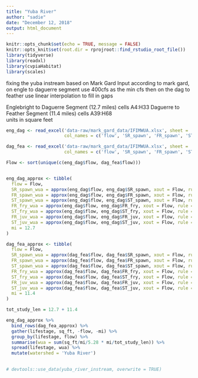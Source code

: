 ```yaml
---
title: "Yuba River"
author: "sadie"
date: "December 12, 2018"
output: html_document
---
```


```r
knitr::opts_chunk$set(echo = TRUE, message = FALSE)
knitr::opts_knit$set(root.dir = rprojroot::find_rstudio_root_file())
library(tidyverse)
library(readxl)
library(cvpiaHabitat)
library(scales)
```


fixing the yuba instream based on Mark Gard Input
according to mark gard, on engle to daguerre segment use 400cfs as the min cfs
then on the dag to feather use linear interpolation to fill in gaps

Englebright to Daguerre Segment (12.7 miles) cells A4:H33
Daguerre to Feather Segment (11.4 miles) cells A39:H68  
units in square feet

```r

eng_dag <- read_excel('data-raw/mark_gard_data/IFIMWUA.xlsx', sheet = 'Yuba', range = 'A4:H33',
                      col_names = c('flow', 'SR_spawn', 'FR_spawn', 'ST_spawn', 'FR_fry', 'ST_fry', 'FR_juv', 'ST_juv'))

dag_fea <- read_excel('data-raw/mark_gard_data/IFIMWUA.xlsx', sheet = 'Yuba', range = 'A39:H68',
                      col_names = c('flow', 'SR_spawn', 'FR_spawn', 'ST_spawn', 'FR_fry', 'ST_fry', 'FR_juv', 'ST_juv'))

Flow <- sort(unique(c(eng_dag$flow, dag_fea$flow)))


eng_dag_approx <- tibble(
  flow = Flow,
  SR_spawn_wua = approx(eng_dag$flow, eng_dag$SR_spawn, xout = Flow, rule = 2)$y,
  FR_spawn_wua = approx(eng_dag$flow, eng_dag$FR_spawn, xout = Flow, rule = 2)$y,
  ST_spawn_wua = approx(eng_dag$flow, eng_dag$ST_spawn, xout = Flow, rule = 2)$y,
  FR_fry_wua = approx(eng_dag$flow, eng_dag$FR_fry, xout = Flow, rule = 2)$y,
  ST_fry_wua = approx(eng_dag$flow, eng_dag$ST_fry, xout = Flow, rule = 2)$y,
  FR_juv_wua = approx(eng_dag$flow, eng_dag$FR_juv, xout = Flow, rule = 2)$y,
  ST_juv_wua = approx(eng_dag$flow, eng_dag$ST_juv, xout = Flow, rule = 2)$y,
  mi = 12.7
)

dag_fea_approx <- tibble(
  flow = Flow,
  SR_spawn_wua = approx(dag_fea$flow, dag_fea$SR_spawn, xout = Flow, rule = 2)$y,
  FR_spawn_wua = approx(dag_fea$flow, dag_fea$FR_spawn, xout = Flow, rule = 2)$y,
  ST_spawn_wua = approx(dag_fea$flow, dag_fea$ST_spawn, xout = Flow, rule = 2)$y,
  FR_fry_wua = approx(dag_fea$flow, dag_fea$FR_fry, xout = Flow, rule = 2)$y,
  ST_fry_wua = approx(dag_fea$flow, dag_fea$ST_fry, xout = Flow, rule = 2)$y,
  FR_juv_wua = approx(dag_fea$flow, dag_fea$FR_juv, xout = Flow, rule = 2)$y,
  ST_juv_wua = approx(dag_fea$flow, dag_fea$ST_juv, xout = Flow, rule = 2)$y,
  mi = 11.4
)

tot_study_len = 12.7 + 11.4

eng_dag_approx %>% 
  bind_rows(dag_fea_approx) %>% 
  gather(lifestage, sq_ft, -flow, -mi) %>% 
  group_by(lifestage, flow) %>% 
  summarise(wua = sum(sq_ft/mi/5.28 * mi/tot_study_len)) %>% 
  spread(lifestage, wua) %>% 
  mutate(watershed = 'Yuba River') 
  
```

```r




# devtools::use_data(yuba_river_instream, overwrite = TRUE)
```
